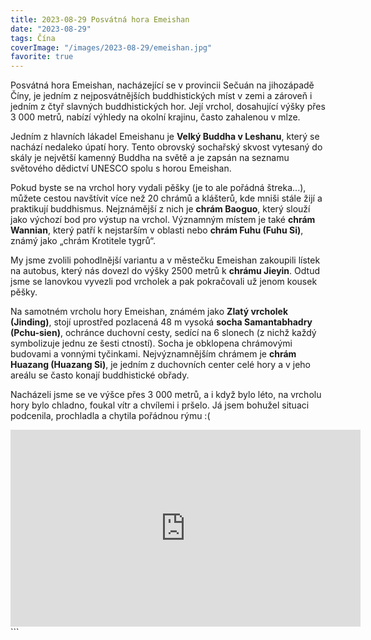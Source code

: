 ```yaml
---
title: 2023-08-29 Posvátná hora Emeishan
date: "2023-08-29"
tags: Čína
coverImage: "/images/2023-08-29/emeishan.jpg"
favorite: true
---
```


Posvátná hora Emeishan, nacházející se v provincii Sečuán na jihozápadě Číny, je jedním z nejposvátnějších buddhistických míst v zemi a zároveň i jedním z čtyř slavných buddhistických hor. Její vrchol, dosahující výšky přes 3 000 metrů, nabízí výhledy na okolní krajinu, často zahalenou v mlze.

Jedním z hlavních lákadel Emeishanu je <strong>Velký Buddha v Leshanu</strong>, který se nachází nedaleko úpatí hory. Tento obrovský sochařský skvost vytesaný do skály je největší kamenný Buddha na světě a je zapsán na seznamu světového dědictví UNESCO spolu s horou Emeishan.

Pokud byste se na vrchol hory vydali pěšky (je to ale pořádná štreka...), můžete cestou navštívit více než 20 chrámů a klášterů, kde mniši stále žijí a praktikují buddhismus. Nejznámější z nich je <strong>chrám Baoguo</strong>, který slouží jako výchozí bod pro výstup na vrchol. Významným místem je také <strong>chrám Wannian</strong>, který patří k nejstarším v oblasti nebo <strong>chrám Fuhu (Fuhu Si)</strong>, známý jako „chrám Krotitele tygrů“.

My jsme zvolili pohodlnější variantu a v městečku Emeishan zakoupili lístek na autobus, který nás dovezl do výšky 2500 metrů k <strong>chrámu Jieyin</strong>. Odtud jsme se lanovkou vyvezli pod vrcholek a pak pokračovali už jenom kousek pěšky.

Na samotném vrcholu hory Emeishan, známém jako <strong>Zlatý vrcholek (Jinding)</strong>, stojí uprostřed pozlacená 48 m vysoká <strong>socha Samantabhadry (Pchu-sien)</strong>, ochránce duchovní cesty, sedící na 6 slonech (z nichž každý symbolizuje jednu ze šesti ctností). Socha je obklopena chrámovými budovami a vonnými tyčinkami. Nejvýznamnějším chrámem je <strong>chrám Huazang (Huazang Si)</strong>, je jedním z duchovních center celé hory a v jeho areálu se často konají buddhistické obřady.

Nacházeli jsme se ve výšce přes 3 000 metrů, a i když bylo léto, na vrcholu hory bylo chladno, foukal vítr a chvílemi i pršelo. Já jsem bohužel situaci podcenila, prochladla a chytila pořádnou rýmu :(

<div class="flex justify-center pb-2">
  <iframe
    width="560"
    height="315"
    src="https://www.youtube.com/embed/Y74Lvlu1WVw?si=G53Km_D3qUuP8jwp"
    title="YouTube video player"
    frameborder="0"
    allow="accelerometer; autoplay; clipboard-write; encrypted-media; gyroscope; picture-in-picture; web-share"
    referrerpolicy="strict-origin-when-cross-origin"
    allowfullscreen
  ></iframe>
</div>
```
